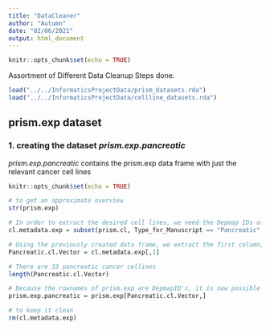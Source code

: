 ```yaml
---
title: "DataCleaner"
author: "Autumn"
date: "02/06/2021"
output: html_document
---
```


```r
knitr::opts_chunk$set(echo = TRUE)
```

Assortment of Different Data Cleanup Steps done.

```r
load("../../InformaticsProjectData/prism_datasets.rda")
load("../../InformaticsProjectData/cellline_datasets.rda")
```


## prism.exp dataset

### 1. creating the dataset *prism.exp.pancreatic* 

*prism.exp.pancreatic* contains the prism.exp data frame with just the relevant cancer cell lines

```r
knitr::opts_chunk$set(echo = TRUE)

# to get an approximate overview
str(prism.exp)

# In order to extract the desired cell lines, we need the Depmap IDs of the desired pancreatic cancer celllines. We get the desired Depmap ID's using the prism.cl data set and the subset function. The subset function returns rows of a data frame, which meet the desired condition. We save the reduced prism.cl data set as the cl.metadata.exp variable. 
cl.metadata.exp = subset(prism.cl, Type_for_Manuscript == "Pancreatic" )

# Using the previously created data frame, we extract the first column, which contains DepmapID's, and assign them to the Pancreatic.cl.vector. This vector contains Depmap ID's of all pancreatic cancer cell lines in our dataset.
Pancreatic.cl.Vector = cl.metadata.exp[,1]

# There are 33 pancreatic cancer cellines
length(Pancreatic.cl.Vector)

# Because the rownames of prism.exp are DepmapID's, it is now possible to reduce the prism.exp dataset to the desired cell lines.
prism.exp.pancreatic = prism.exp[Pancreatic.cl.Vector,]

# to keep it clean
rm(cl.metadata.exp)
```
